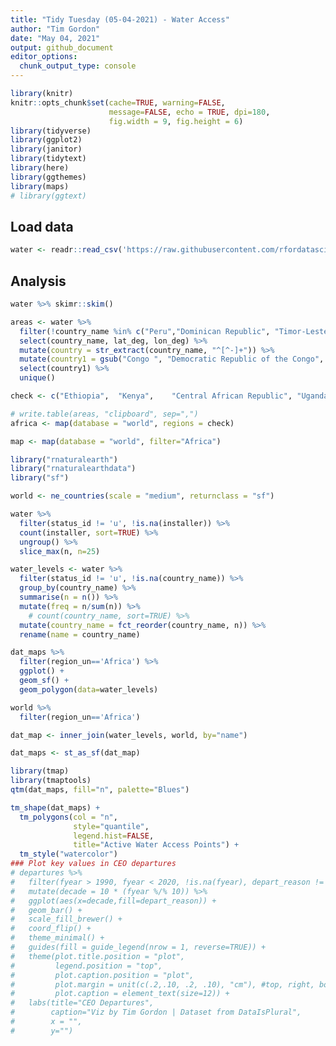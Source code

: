 ```yaml
---
title: "Tidy Tuesday (05-04-2021) - Water Access"
author: "Tim Gordon"
date: "May 04, 2021"
output: github_document
editor_options:
  chunk_output_type: console
---
```


```r
library(knitr)
knitr::opts_chunk$set(cache=TRUE, warning=FALSE,
                      message=FALSE, echo = TRUE, dpi=180,
                      fig.width = 9, fig.height = 6)
library(tidyverse)
library(ggplot2)
library(janitor)
library(tidytext)
library(here)
library(ggthemes)
library(maps)
# library(ggtext)
```

## Load data

```r
water <- readr::read_csv('https://raw.githubusercontent.com/rfordatascience/tidytuesday/master/data/2021/2021-05-04/water.csv')

```

## Analysis


```r
water %>% skimr::skim()
```


```r

areas <- water %>%
  filter(!country_name %in% c("Peru","Dominican Republic", "Timor-Leste", "Mali"), !is.na(country_name)) %>%
  select(country_name, lat_deg, lon_deg) %>%
  mutate(country = str_extract(country_name, "^[^-]+")) %>% 
  mutate(country1 = gsub("Congo ", "Democratic Republic of the Congo", country)) %>%
  select(country1) %>%
  unique() 

check <- c("Ethiopia",	"Kenya",	"Central African Republic",	"Uganda",	"Niger",	"Mozambique",	"Liberia",	"Swaziland",	"Sierra Leone",	"Zambia",	"Nigeria",	"Ghana",	"Burkina Faso",	"Zimbabwe",	"Madagascar",	"Tanzania",	"South Sudan",	"Rwanda",	"South Africa",	"Burundi",	"Gambia",	"Democratic Republic of the Congo",	"Angola",	"Algeria",	"Namibia",	"Sudan",	"Chad",	"Mauritania",	"Egypt")

# write.table(areas, "clipboard", sep=",")
africa <- map(database = "world", regions = check)

map <- map(database = "world", filter="Africa")
```


```r
library("rnaturalearth")
library("rnaturalearthdata")
library("sf")

world <- ne_countries(scale = "medium", returnclass = "sf")

water %>%
  filter(status_id != 'u', !is.na(installer)) %>%
  count(installer, sort=TRUE) %>%
  ungroup() %>%
  slice_max(n, n=25)

water_levels <- water %>%
  filter(status_id != 'u', !is.na(country_name)) %>%
  group_by(country_name) %>%
  summarise(n = n()) %>%
  mutate(freq = n/sum(n)) %>%
    # count(country_name, sort=TRUE) %>%
  mutate(country_name = fct_reorder(country_name, n)) %>%
  rename(name = country_name)

dat_maps %>%
  filter(region_un=='Africa') %>%
  ggplot() +
  geom_sf() +
  geom_polygon(data=water_levels)

world %>%
  filter(region_un=='Africa')

dat_map <- inner_join(water_levels, world, by="name")

dat_maps <- st_as_sf(dat_map)

library(tmap)
library(tmaptools)
qtm(dat_maps, fill="n", palette="Blues")

tm_shape(dat_maps) +
  tm_polygons(col = "n",
              style="quantile",
              legend.hist=FALSE, 
              title="Active Water Access Points") +
  tm_style("watercolor") 
### Plot key values in CEO departures
# departures %>%
#   filter(fyear > 1990, fyear < 2020, !is.na(fyear), depart_reason != 'No Departure', depart_reason != 'Other', depart_reason != 'CEO Missing Data') %>%
#   mutate(decade = 10 * (fyear %/% 10)) %>%
#   ggplot(aes(x=decade,fill=depart_reason)) +
#   geom_bar() +
#   scale_fill_brewer() +
#   coord_flip() +
#   theme_minimal() +
#   guides(fill = guide_legend(nrow = 1, reverse=TRUE)) +
#   theme(plot.title.position = "plot",
#         legend.position = "top",
#         plot.caption.position = "plot",
#         plot.margin = unit(c(.2,.10, .2, .10), "cm"), #top, right, bottom, left
#         plot.caption = element_text(size=12)) +
#   labs(title="CEO Departures",
#        caption="Viz by Tim Gordon | Dataset from DataIsPlural",
#        x = "",
#        y="") 
 

```





